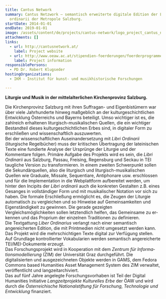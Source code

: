 ```yaml
---
title: Cantus Network
summary: Cantus Netzwork – semantisch erweiterte digitale Edition der Libri
  ordinarii der Metropole Salzburg.
startDate: 2014-01-01
endDate: 2019-01-01
image: /assets/content/de/projects/cantus-network/logo_project_cantus_network_2000x1143px.png
attachments: []
links:
  - url: http://cantusnetwork.at/
    label: Project website
  - url: http://www.oeaw.ac.at/stipendien-foerderungen/foerderprogramme/digitales-kulturelles-erbe/digital-humanities-langzeitprojekte-zum-kulturellen-erbe-abstracts/#c9740
    label: Project information
responsiblePersons:
  - PD Dr. Robert Klugseder
hostingOrganizations:
  - IKM - Institut für kunst- und musikhistorische Forschungen

---
```

**Liturgie und Musik in der mittelalterlichen Kirchenprovinz Salzburg.**

Die Kirchenprovinz Salzburg mit ihren Suffragan- und Eigenbistümern war über viele Jahr­hunderte hinweg maßgeblich an der kulturgeschichtlichen Entwicklung Österreichs und Bayerns beteiligt. Umso wichtiger ist es, die zahlreich erhaltenen liturgisch-musi­kalischen Quellen, die ein wichtiger Bestandteil dieses kulturgeschichtlichen Erbes sind, in digitaler Form zu erschließen und wissenschaftlich auszuwerten.  
Bei der wissenschaftlichen Auseinandersetzung mit _Libri Ordinarii_ (liturgische Regelbücher) muss der kritischen Über­tragung der lateinischen Texte eine fundierte Analyse der Ursprünge der Liturgie und der Kommentare folgen. Primäre Aufgabe des Projekts wird es sein, die _Libri Ordinarii_ aus Salzburg, Passau, Freising, Regensburg und Seckau in TEI taugliche Version zu trans­formieren. In einem zweiten Schwerpunkt sollen die Sekundärquellen, also die liturgisch und liturgisch-musikalischen Quellen wie Graduale, Missale, Sequentiare, Antiphonare usw. erschlossen und für die Implementation in die Webplattform aufbereitet werden, um hinter den Incipits der _Libri ordinarii_ auch die konkreten Gestalten z.B. eines Gesanges in vollständiger Form und mit musikalischer Notation vor sich zu haben. Die formale Erschließung ermöglicht es, die Zeugen der Liturgie automatisch zu vergleichen und so Hinweise auf Gemeinsamkeiten und Eigen­ständigkeit zu gewinnen. Die gerade ge­zeigten Vergleichsmöglichkeiten sollen letztendlich helfen, das Gemeinsame zu er­kennen und das Proprium der einzelnen Traditionen zu definieren.  
Die Textgattung _Liber Ordinarius_ verlangt nach einer semantisch angereicherten Edition, die mit Printmedien nicht umgesetzt werden kann. Das Projekt wird die mehrschichtigen Texte digital zur Verfügung stellen. Auf Grundlage kontrollierter Vokabularien werden semantisch angereicherte TEI/MEI-Dokumente erzeugt.  
Das Forschungsprojekt wird in Kooperation mit dem _Zentrum für Infor­ma­tions­modellierung_ (ZIM) der Universität Graz durchgeführt. Die digitalisierten und ausgezeichneten Objekte werden in GAMS, dem Fedora Commons based Humanities Asset Management System des ZIM verwaltet, veröffentlicht und langzeitarchiviert.  
Das auf fünf Jahre angelegte Forschungsvorhaben ist Teil der Digital Humanities Initiative _Langzeitprojekte Kulturelles Erbe_ der ÖAW und wird durch die _Österreichische National­stiftung für Forschung, Technologie und Entwicklung_ fin­an­ziert.